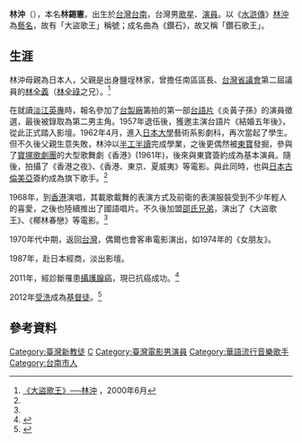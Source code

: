 {{otheruse|林冲 (消歧义)}}
{{藝人
|姓名 = 林沖
|類型 = 男演員
|圖片 = 
|圖片尺寸 = 
|圖片簡介 = 
|原名 = 林錫憲
|暱稱 = 大盜歌王、鑽石歌王、台灣貓王
|羅馬拼音 = 
|國籍 ={{ROC}}
|民族 = 
|籍貫 = 
|出生日期 = {{birth date and age|1934|1|7}}<ref>{{cite news|url=http://www.chinatimes.com/newspapers/20141109000483-260112|title=驚!林沖凍住65歲其實已80歲|newspaper=[[中國時報|中國時報]]|date=2014-11-09|accessdate=2015-06-11|archive-date=2019-12-03|archive-url=https://web.archive.org/web/20191203125234/https://www.chinatimes.com/newspapers/20141109000483-260112|dead-url=no}}</ref>
|語言 = [[中華民國國語|國語]]、[[台語|台語]]、[[日語|日語]]
|配偶 = 
|兒女 = 
|父母 = [[林全義|林全義]] (父)
|出生地 = {{TWN-JPN}}[[台南|台南]]
|教育程度 = [[淡江英專|淡江英專]]、[[日本大學|日本大學]]藝術系影劇科
|出道作 = 
|出道日期 = 1957年 
|代表作 = 成名曲《鑽石》
|活躍年代 = 1960～1970年代
|獎項 = 
|網站 = 
|imdb = 
|宗教信仰 = [[基督教|基督教]]
}}
'''林沖'''（{{bd|1934年|1月7日||}}），本名'''林錫憲'''，出生於[[台灣|台灣]][[台南|台南]]，台灣男[[歌星|歌星]]、[[演員|演員]]。以《[[水滸傳|水滸傳]]》[[林沖|林沖]]為[[藝名|藝名]]，故有「大盜歌王」稱號；成名曲為《鑽石》，故又稱「鑽石歌王」。

==生涯==
林沖母親為日本人，父親是出身鹽埕林家，曾擔任南區區長、[[台灣省議會|台灣省議會]]第二屆議員的[[林全義|林全義]]（[[林全祿|林全祿]]之兄）。<ref name="台灣光華雜誌">[http://www.taiwan-panorama.com/tw/show_issue.php?id=200068906125c.txt&table1=0&cur_page=1&distype= 《大盜歌王》──林沖] {{Wayback|url=http://www.taiwan-panorama.com/tw/show_issue.php?id=200068906125c.txt&table1=0&cur_page=1&distype= |date=20160304123549 }}，2000年6月</ref>

在就讀[[淡江英專|淡江英專]]時，報名參加了[[台製廠|台製廠]]籌拍的第一部[[台語片|台語片]]《炎黃子孫》的演員徵選，最後被錄取為第二男主角。1957年退伍後，獲邀主演台語片《結婚五年後》，從此正式踏入影壇。1962年4月，進入[[日本大學|日本大學]]藝術系影劇科，再次當起了學生。但不久後父親生意失敗，林沖以[[半工半讀|半工半讀]]完成學業，之後更偶然被[[東寶|東寶]]發掘，參與了[[寶塚歌劇團|寶塚歌劇團]]的大型歌舞劇《香港》(1961年)，後來與東寶簽約成為基本演員。隨後，拍攝了《香港之夜》、《香港、東京、夏威夷》等電影。與此同時，也與[[日本古倫美亞|日本古倫美亞]]簽約成為旗下歌手。<ref name="台灣光華雜誌"/>

1968年，到[[香港|香港]]演唱，其載歌載舞的表演方式及前衛的表演服裝受到不少年輕人的喜愛，之後也陸續推出了國語唱片。不久後加盟[[邵氏兄弟|邵氏兄弟]]，演出了《大盜歌王》、《椰林春戀》等電影。<ref name="台灣光華雜誌"/>

1970年代中期，返回[[台灣|台灣]]，偶爾也會客串電影演出，如1974年的《女朋友》。

1987年，赴日本經商，淡出影壇。

2011年，經診斷罹患[[攝護腺癌|攝護腺癌]]，現已抗癌成功。<ref>{{cite news|url=http://www.chinatimes.com/realtimenews/20141105005069-260404|title=林沖抗癌成功復出開唱|newspaper=[[中時電子報|中時電子報]]|date=2014-11-05|accessdate=2015-06-11|archive-date=2019-12-05|archive-url=https://web.archive.org/web/20191205042648/https://www.chinatimes.com/realtimenews/20141105005069-260404|dead-url=no}}</ref>

2012年[[受洗|受洗]]成為[[基督徒|基督徒]]。<ref>{{cite news|url=http://www.ct.org.tw/1240951|title=大盜歌王林沖找到生命中的鑽石|newspaper=[[基督教論壇報|基督教論壇報]]|accessdate=2015-06-10|archive-date=2019-12-02|archive-url=https://web.archive.org/web/20191202151045/https://www.ct.org.tw/1240951|dead-url=no}}</ref>

==參考資料==
{{Reflist}}

[[Category:臺灣新教徒|Category:臺灣新教徒]]
[[Category:林姓|C]]
[[Category:臺灣電影男演員|Category:臺灣電影男演員]]
[[Category:華語流行音樂歌手|Category:華語流行音樂歌手]]
[[Category:台南市人|Category:台南市人]]